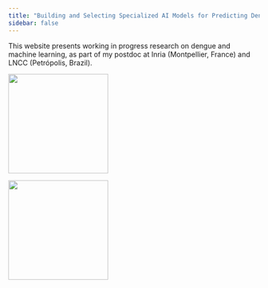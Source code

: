 ```yaml
---
title: "Building and Selecting Specialized AI Models for Predicting Dengue Disease"
sidebar: false
---
```


This website presents working in progress research on dengue and machine learning, as part of my postdoc at Inria (Montpellier, France) and LNCC (Petrópolis, Brazil).

![](images/inr_logo_rouge.png){fig-align="center" width="200"}

![](images/MARCACOMPLETA_LNCC_HORIZONTAL_FINAL_PNG_azul.png){fig-align="center" width="200"}

